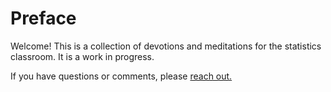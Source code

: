 # Preface {.unnumbered}

Welcome! This is a collection of devotions and meditations for the
statistics classroom. It is a work in progress.

If you have questions or comments, please [reach
out.](https://calvin.edu/directory/people/stacy-l-de-ruiter "contact info for Stacy:")
